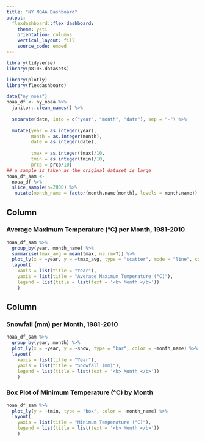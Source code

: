 ```yaml
---
title: "NY NOAA Dashboard"
output: 
  flexdashboard::flex_dashboard:
    theme: yeti
    orientation: columns
    vertical_layout: fill
    source_code: embed
---
```


```r
library(tidyverse)
library(p8105.datasets)

library(plotly)
library(flexdashboard)
```

```r
data("ny_noaa")
noaa_df <- ny_noaa %>%
  janitor::clean_names() %>%
  
  separate(date, into = c("year", "month", "date"), sep = "-") %>% 
  
  mutate(year = as.integer(year),
         month = as.integer(month),
         date = as.integer(date),
         
         tmax = as.integer(tmax)/10,
         tmin = as.integer(tmin)/10,
         prcp = prcp/10)
## a sample is taken as the original dataset is large
noaa_df_sam <-
  noaa_df %>%
  slice_sample(n=2000) %>%
   mutate(month_name = factor(month.name[month], levels = month.name))
```

## Column {data-width="650"}

### Average Maximum Temperature (°C) per Month, 1981-2010

```r
noaa_df_sam %>% 
  group_by(year, month_name) %>%
  summarise(tmax_avg = mean(tmax, na.rm=T)) %>%
  plot_ly(x = ~year, y = ~tmax_avg, type = "scatter", mode = "line", color = ~month_name, alpha = 0.5) %>%
  layout(
    xaxis = list(title = "Year"), 
    yaxis = list(title = "Average Maximum Temperature (°C)"),
    legend = list(title = list(text = '<b> Month </b>'))
    )
```

## Column {data-width="350"}

### Snowfall (mm) per Month, 1981-2010

```r
noaa_df_sam %>%
  group_by(year, month) %>%
  plot_ly(x = ~year, y = ~snow, type = "bar", color = ~month_name) %>%
  layout(
    xaxis = list(title = "Year"), 
    yaxis = list(title = "Snowfall (mm)"),
    legend = list(title = list(text = '<b> Month </b>'))
    )
```

### Box Plot of Minimum Temperature (°C) by Month

```r
noaa_df_sam %>%
  plot_ly(y = ~tmin, type = "box", color = ~month_name) %>%
  layout(
    yaxis = list(title = "Minimum Temperature (°C)"),
    legend = list(title = list(text = '<b> Month </b>'))
    )
```
